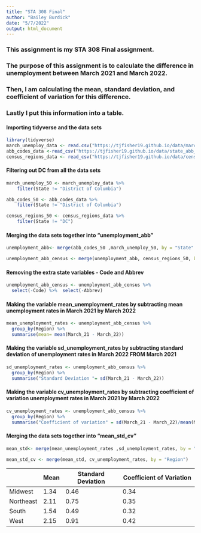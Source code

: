 ```yaml
---
title: "STA 308 Final"
author: "Bailey Burdick"
date: "5/7/2022"
output: html_document
---
```

### This assignment is my STA 308 Final assignment. 
### The purpose of this assignment is to calculate the difference in unemployment between March 2021 and March 2022.
### Then, I am calculating the mean, standard deviation, and coefficient of variation for this difference.
### Lastly I put this information into a table. 


#### Importing tidyverse and the data sets
```r
library(tidyverse)
march_unemploy_data <- read.csv("https://tjfisher19.github.io/data/marchStateUnemployment.csv")
abb_codes_data <-read_csv("https://tjfisher19.github.io/data/state_abb_codes.csv")
census_regions_data <- read_csv("https://tjfisher19.github.io/data/censusRegions.csv")
```

#### Filtering out DC from all the data sets
```r
march_unemploy_50 <- march_unemploy_data %>% 
    filter(State != "District of Columbia") 

abb_codes_50 <- abb_codes_data %>% 
    filter(State != "District of Columbia") 

census_regions_50 <- census_regions_data %>% 
    filter(State != "DC") 
```

#### Merging the data sets together into "unemployment_abb"
```r
unemployment_abb<- merge(abb_codes_50 ,march_unemploy_50, by = "State" )

unemployment_abb_census <- merge(unemployment_abb, census_regions_50, by.x = "Code",by.y = "State")
```

#### Removing the extra state variables - Code and Abbrev
```r
unemployment_abb_census <- unemployment_abb_census %>% 
  select(-Code) %>%  select(-Abbrev)
```

#### Making the variable mean_unemployment_rates by subtracting mean unemployment rates in March 2021 by March 2022
```r
mean_unemployment_rates <- unemployment_abb_census %>% 
  group_by(Region) %>% 
  summarise(mean= mean(March_21 - March_22))
```

#### Making the variable sd_unemployment_rates by subtracting standard deviation of unemployment rates in March 2022 FROM March 2021
```r
sd_unemployment_rates <- unemployment_abb_census %>% 
  group_by(Region) %>% 
  summarise("Standard Deviation "= sd(March_21 - March_22))
```

#### Making the variable cv_unemployment_rates by subtracting coefficient of variation unemployment rates in March 2021 by March 2022
```r
cv_unemployment_rates <- unemployment_abb_census %>% 
  group_by(Region) %>% 
  summarise("Coefficient of variation" = sd(March_21 - March_22)/mean(March_21 - March_22))
```

#### Merging the data sets together into "mean_std_cv"
```r
mean_std<- merge(mean_unemployment_rates ,sd_unemployment_rates, by = "Region" )

mean_std_cv <- merge(mean_std, cv_unemployment_rates, by = "Region")
```


|           	| Mean 	| Standard Deviation 	| Coefficient of Variation 	|
|-----------	|------	|--------------------	|--------------------------	|
| Midwest   	| 1.34 	| 0.46               	| 0.34                     	|
| Northeast 	| 2.11 	| 0.75               	| 0.35                     	|
| South     	| 1.54 	| 0.49               	| 0.32                     	|
| West      	| 2.15 	| 0.91               	| 0.42                     	|



